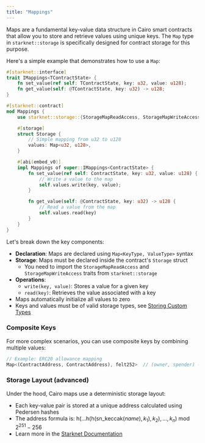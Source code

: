 ```yaml
---
title: "Mappings"
---
```


Maps are a fundamental key-value data structure in Cairo smart contracts that allow you to store and retrieve values using unique keys. The `Map` type in `starknet::storage` is specifically designed for contract storage for this purpose.

Here's a simple example that demonstrates how to use a `Map`:

```rust
#[starknet::interface]
trait IMappings<TContractState> {
    fn set_value(ref self: TContractState, key: u32, value: u128);
    fn get_value(self: @TContractState, key: u32) -> u128;
}

#[starknet::contract]
mod Mappings {
    use starknet::storage::{StorageMapReadAccess, StorageMapWriteAccess};

    #[storage]
    struct Storage {
        // Simple mapping from u32 to u128
        values: Map<u32, u128>,
    }

    #[abi(embed_v0)]
    impl Mappings of super::IMappings<ContractState> {
        fn set_value(ref self: ContractState, key: u32, value: u128) {
            // Write a value to the map
            self.values.write(key, value);
        }

        fn get_value(self: @ContractState, key: u32) -> u128 {
            // Read a value from the map
            self.values.read(key)
        }
    }
}
```

Let's break down the key components:

- **Declaration**: Maps are declared using `Map<KeyType, ValueType>` syntax
- **Storage**: Maps must be declared inside the contract's `Storage` struct
  - You need to import the `StorageMapReadAccess` and `StorageMapWriteAccess` traits from `starknet::storage`
- **Operations**:
  - `write(key, value)`: Stores a value for a given key
  - `read(key)`: Retrieves the value associated with a key
- Maps automatically initialize all values to zero
- Keys and values must be of valid storage types, see [Storing Custom Types](./storing_custom_types)

### Composite Keys

For more complex scenarios, you can use composite keys by combining multiple values:

```rust
// Example: ERC20 allowance mapping
Map<(ContractAddress, ContractAddress), felt252>  // (owner, spender) -> amount
```

### Storage Layout (advanced)

Under the hood, Cairo maps use a deterministic storage layout:

- Each key-value pair is stored at a unique address calculated using Pedersen hashes
- The address formula is: $\text{h}(...\text{h}(\text{h}(\text{sn\_keccak}(name),k_1),k_2),...,k_n)$ mod $2^{251} - 256$
- Learn more in the [Starknet Documentation](https://docs.starknet.io/architecture-and-learn/architecture/smart-contracts/contract-storage/#storage_variables)
